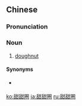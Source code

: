 ==Chinese==
{{zh-forms}}
{{zh-wp}}

===Pronunciation===
{{zh-pron
|m=tiántiánquān,er=y
|c=tim4 tim4 hyun1
|cat=n
}}

===Noun===
{{zh-noun}}

# [[doughnut]]

====Synonyms====
* {{q|Cantonese}} {{zh-l|冬甩}}

{{zh-cat|Foods}}

[[ko:甜甜圈]]
[[ja:甜甜圈]]
[[ru:甜甜圈]]